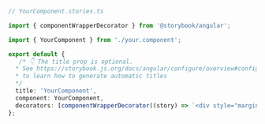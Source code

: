 ```ts
// YourComponent.stories.ts

import { componentWrapperDecorator } from '@storybook/angular';

import { YourComponent } from './your.component';

export default {
   /* 👇 The title prop is optional.
  * See https://storybook.js.org/docs/angular/configure/overview#configure-story-loading
  * to learn how to generate automatic titles
  */
  title: 'YourComponent',
  component: YourComponent,
  decorators: [componentWrapperDecorator((story) => `<div style="margin: 3em">${story}</div>`)],
};
```
